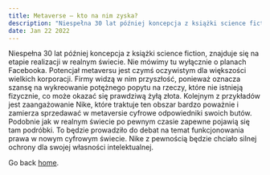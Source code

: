 ---
title: Metaverse – kto na nim zyska?
description: "Niespełna 30 lat później koncepcja z książki science fiction, znajduje się na etapie realizacji w realnym świecie."
date: Jan 22 2022
---

Niespełna 30 lat później koncepcja z książki science fiction, znajduje się na etapie realizacji w realnym świecie. Nie mówimy tu wyłącznie o planach Facebooka. Potencjał metaversu jest czymś oczywistym dla większości wielkich korporacji. Firmy widzą w nim przyszłość, ponieważ oznacza szansę na wykreowanie potężnego popytu na rzeczy, które nie istnieją fizycznie, co może okazać się prawdziwą żyłą złota. Kolejnym z przykładów jest zaangażowanie Nike, które traktuje ten obszar bardzo poważnie i zamierza sprzedawać w metaversie cyfrowe odpowiedniki swoich butów. Podobnie jak w realnym świecie po pewnym czasie zapewne pojawią się tam podróbki. To będzie prowadziło do debat na temat funkcjonowania prawa w nowym cyfrowym świecie. Nike z pewnością będzie chciało silnej ochrony dla swojej własności intelektualnej.


Go back [home](/).